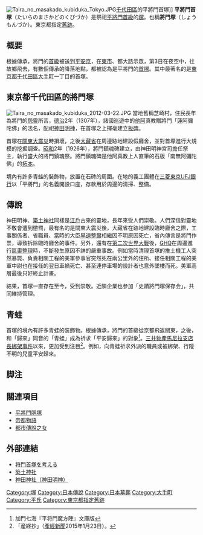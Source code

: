 [[File:Taira_no_masakado_kubiduka_Tokyo.JPG|thumb]][[千代田區|千代田區]]的平將門首塚]]
'''平將門首塚'''（たいらのまさかどのくびづか）是祭祀[[平將門|平將門]][[首級|首級]]的[[塚|塚]]。也稱'''將門塚'''（しょうもんづか）。東京都指定[[史跡|舊跡]]。

== 概要 ==
根據傳承，將門的[[首級|首級]]被送到[[平安京|平安京]]，在[[東市|東市]]、都大路示眾，第3日在夜空中，往故鄉飛去，有數個傳承的降落地點，都被認為是平將門的[[首塚|首塚]]。其中最著名的是[[東京都|東京都]][[千代田區|千代田區]][[大手町_(千代田區)|大手町]]一丁目的首塚。

== 東京都千代田區的將門塚 ==
[[File:Taira_no_masakado_kubiduka_2012-03-22.JPG|thumb]]
當地舊稱芝崎村，住民長年為將門的[[怨靈|怨靈]]所苦，[[德治_(年號)|德治]]2年（1307年），諸國巡遊中的[[他阿|他阿]]真教贈將門「蓮阿彌陀佛」的法名，配祀[[神田明神|神田明神]]，在首塚之上揮毫建立[[板碑|板碑]]。

首塚在[[關東大震災|關東大震災]]時損壞，之後[[大藏省|大藏省]]在周邊跡地建設假廳舍，並對首塚進行大規模的挖掘調查。[[昭和|昭和]]2年（1926年），將門鎮魂碑建立，由神田明神宮司擔任祭主，執行盛大的將門鎮魂祭。將門鎮魂碑是他阿真教上人直筆的石版「南無阿彌陀佛」的[[拓本|拓本]]。

境內有許多青蛙的裝飾物，放置在石碑的周圍。在地的義工團體在[[三菱東京UFJ銀行|三菱東京UFJ銀行]]以「平將門」的名義開設口座，存款用於周邊的清掃、整備。

== 傳說 ==
神田明神、[[築土神社|築土神社]]同樣是[[江戶|江戶]]古來的靈地，長年來受人們崇敬。人們深信對靈地不敬會遭到懲罰，最有名的是關東大震災後，大藏省在跡地建設臨時廳舍之際，工事關係者、省職員、當時的大臣[[早速整爾|早速整爾]]相繼因不明原因死亡，省內傳言是將門作祟，導致拆除臨時廳舍的事件。另外，還有在[[第二次世界大戰|第二次世界大戰]]後，[[GHQ|GHQ]]在周邊進行[[區畫整理|區畫整理]]時，不斷發生原因不詳的嚴重事故。例如當時清理首塚的推土機工人突然暴斃、負責相關工程的美軍參事官突然死在兩公里外的住所、接任相關工程的美軍中尉也在接任的翌日車禍死亡、甚至連停車場的設計者也意外墜樓而死。美軍高層最後只好終止計畫。

結果，首塚一直存在至今，受到崇敬。近隣企業也参加「史蹟將門塚保存会」，共同維持管理。

== 青蛙 ==
首塚的境內有許多青蛙的裝飾物。根據傳承，將門的首級從京都飛返關東，之後，和「歸來」同音的「青蛙」成為祈求「平安歸來」的對象<ref>加門七海『平将門魔方陣』文庫版</ref>。[[三井物產馬尼拉支店長綁架事件|三井物產馬尼拉支店長綁架事件]]以來，更加受到注目<ref>「産経抄」（[[產經新聞|產經新聞]]2015年1月23日）。</ref>。例如，向青蛙祈求外派的職員或被綁架、行蹤不明的兒童平安歸來。

==脚注==
{{reflist}}

== 關連項目 ==
* [[平將門胴塚|平將門胴塚]]
* [[帝都物語|帝都物語]]
* [[都市傳說之女|都市傳說之女]]

== 外部連結 ==
* [https://archive.is/20121219052326/http://www.k2.dion.ne.jp/~hike/fest.html 将門首塚を考える]
* [https://web.archive.org/web/20061026011625/http://www.tsukudo.jp/ 築土神社]
* [http://www.kandamyoujin.or.jp/ 神田神社（神田明神）] {{Wayback|url=http://www.kandamyoujin.or.jp/ |date=20150711162331 }}

{{coord|35|41|14.2|N|139|45|45.8|E|region:JP|display=title}}

{{DEFAULTSORT:Taira no Masakado no Kubizuka}}
[[Category:塚|Category:塚]]
[[Category:日本傳說|Category:日本傳說]]
[[Category:日本墓葬|Category:日本墓葬]]
[[Category:大手町|Category:大手町]]
[[Category:平氏|Category:平氏]]
[[Category:東京都指定舊跡|Category:東京都指定舊跡]]